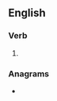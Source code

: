 ==English==

===Verb===
{{head|en|verb form}}

# {{en-third-person singular of|manure}}

===Anagrams===
* {{anagrams|en|a=aemnrsu|Mansure|surname}}
